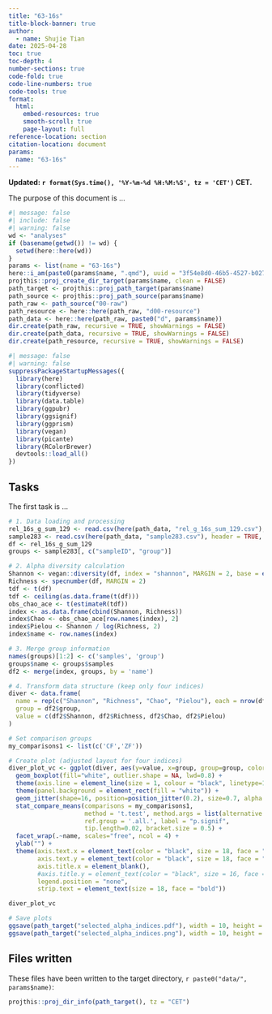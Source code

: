 ```yaml
---
title: "63-16s"
title-block-banner: true
author:
  - name: Shujie Tian
date: 2025-04-28
toc: true
toc-depth: 4
number-sections: true
code-fold: true
code-line-numbers: true
code-tools: true
format: 
  html:
    embed-resources: true
    smooth-scroll: true
    page-layout: full
reference-location: section
citation-location: document
params:
  name: "63-16s"
---
```


**Updated: `r format(Sys.time(), '%Y-%m-%d %H:%M:%S', tz = 'CET')` CET.**

The purpose of this document is ...

```r
#| message: false
#| include: false
#| warning: false
wd <- "analyses"
if (basename(getwd()) != wd) {
  setwd(here::here(wd))
}
params <- list(name = "63-16s")
here::i_am(paste0(params$name, ".qmd"), uuid = "3f54e8d0-46b5-4527-b027-4dc1b3cefefb")
projthis::proj_create_dir_target(params$name, clean = FALSE)
path_target <- projthis::proj_path_target(params$name)
path_source <- projthis::proj_path_source(params$name)
path_raw <- path_source("00-raw")
path_resource <- here::here(path_raw, "d00-resource")
path_data <- here::here(path_raw, paste0("d", params$name))
dir.create(path_raw, recursive = TRUE, showWarnings = FALSE)
dir.create(path_data, recursive = TRUE, showWarnings = FALSE)
dir.create(path_resource, recursive = TRUE, showWarnings = FALSE)
```

```r
#| message: false
#| warning: false
suppressPackageStartupMessages({
  library(here)
  library(conflicted)
  library(tidyverse)
  library(data.table)
  library(ggpubr)
  library(ggsignif)
  library(ggprism)
  library(vegan)
  library(picante)
  library(RColorBrewer)
  devtools::load_all()
})
```

## Tasks

The first task is ...

```r
# 1. Data loading and processing
rel_16s_g_sum_129 <- read.csv(here(path_data, "rel_g_16s_sum_129.csv"), header = TRUE, row.names = 1)
sample283 <- read.csv(here(path_data, "sample283.csv"), header = TRUE, row.names = 1)
df <- rel_16s_g_sum_129
groups <- sample283[, c("sampleID", "group")]

# 2. Alpha diversity calculation
Shannon <- vegan::diversity(df, index = "shannon", MARGIN = 2, base = exp(1))
Richness <- specnumber(df, MARGIN = 2)
tdf <- t(df)
tdf <- ceiling(as.data.frame(t(df)))
obs_chao_ace <- t(estimateR(tdf))
index <- as.data.frame(cbind(Shannon, Richness))
index$Chao <- obs_chao_ace[row.names(index), 2]
index$Pielou <- Shannon / log(Richness, 2)
index$name <- row.names(index)

# 3. Merge group information
names(groups)[1:2] <- c('samples', 'group')
groups$name <- groups$samples
df2 <- merge(index, groups, by = 'name')

# 4. Transform data structure (keep only four indices)
diver <- data.frame(
  name = rep(c("Shannon", "Richness", "Chao", "Pielou"), each = nrow(df2)),
  group = df2$group,
  value = c(df2$Shannon, df2$Richness, df2$Chao, df2$Pielou)
)

# Set comparison groups
my_comparisons1 <- list(c('CF','ZF'))

# Create plot (adjusted layout for four indices)
diver_plot_vc <- ggplot(diver, aes(y=value, x=group, group=group, color=group)) +
  geom_boxplot(fill="white", outlier.shape = NA, lwd=0.8) +
  theme(axis.line = element_line(size = 1, colour = "black", linetype=1)) +
  theme(panel.background = element_rect(fill = "white")) +
  geom_jitter(shape=16, position=position_jitter(0.2), size=0.7, alpha = 1, color="black") +
  stat_compare_means(comparisons = my_comparisons1,
                     method = 't.test', method.args = list(alternative = "two.sided"),
                     ref.group = '.all.', label = "p.signif",
                     tip.length=0.02, bracket.size = 0.5) +
  facet_wrap(.~name, scales="free", ncol = 4) + 
  ylab("") +
  theme(axis.text.x = element_text(color = "black", size = 18, face = "bold"),
        axis.text.y = element_text(color = "black", size = 18, face = "bold"),
        axis.title.x = element_blank(),
        #axis.title.y = element_text(color = "black", size = 16, face = "bold"),
        legend.position = "none",
        strip.text = element_text(size = 18, face = "bold"))

diver_plot_vc

# Save plots
ggsave(path_target("selected_alpha_indices.pdf"), width = 10, height = 6)
ggsave(path_target("selected_alpha_indices.png"), width = 10, height = 6)
```


## Files written

These files have been written to the target directory, `r paste0("data/", params$name)`:

```r
projthis::proj_dir_info(path_target(), tz = "CET")
```
